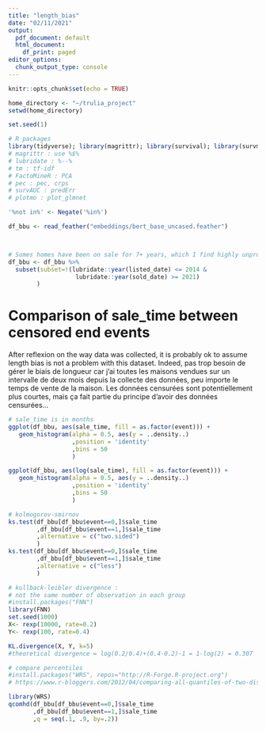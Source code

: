 ```yaml
---
title: "length_bias"
date: "02/11/2021"
output:
  pdf_document: default
  html_document:
    df_print: paged
editor_options:
  chunk_output_type: console
---
```


```r
knitr::opts_chunk$set(echo = TRUE)
```

```r
home_directory <- "~/trulia_project"
setwd(home_directory)

set.seed(1)

# R packages
library(tidyverse); library(magrittr); library(survival); library(survminer); library(lubridate); library(tm); library(FactoMineR); library(factoextra); library(feather); library(riskRegression); library(pec); library(survAUC); library(glmnet); library(plotmo)
# magrittr : use %$%
# lubridate : %--%
# tm : tf-idf
# FactoMineR : PCA
# pec : pec, crps
# survAUC : predErr
# plotmo : plot_glmnet

'%not in%' <- Negate('%in%')

df_bbu <- read_feather("embeddings/bert_base_uncased.feather")



# Somes homes have been on sale for 7+ years, which I find highly unprobable
df_bbu <- df_bbu %>%
  subset(subset=!(lubridate::year(listed_date) <= 2014 & 
                   lubridate::year(sold_date) >= 2021)
        )
```

# Comparison of sale\_time between censored end events

After reflexion on the way data was collected, it is probably ok to assume length bias is not a problem with this dataset. Indeed, pas trop besoin de gérer le biais de longueur car j'ai toutes les maisons vendues sur un intervalle de deux mois depuis la collecte des données, peu importe le temps de vente de la maison. Les données censurées sont potentiellement plus courtes, mais ça fait partie du principe d'avoir des données censurées...

```r
# sale_time is in months
ggplot(df_bbu, aes(sale_time, fill = as.factor(event))) + 
   geom_histogram(alpha = 0.5, aes(y = ..density..)
                  ,position = 'identity'
                  ,bins = 50
                  )

ggplot(df_bbu, aes(log(sale_time), fill = as.factor(event))) + 
   geom_histogram(alpha = 0.5, aes(y = ..density..)
                  ,position = 'identity'
                  ,bins = 50
                  )

# kolmogorov-smirnov
ks.test(df_bbu[df_bbu$event==0,]$sale_time
        ,df_bbu[df_bbu$event==1,]$sale_time
        ,alternative = c("two.sided")
        )
ks.test(df_bbu[df_bbu$event==0,]$sale_time
        ,df_bbu[df_bbu$event==1,]$sale_time
        ,alternative = c("less")
        )

# kullback-leibler divergence :
# not the same number of observation in each group
#install.packages("FNN")
library(FNN)
set.seed(1000)
X<- rexp(10000, rate=0.2)
Y<- rexp(100, rate=0.4)

KL.divergence(X, Y, k=5)
#theoretical divergence = log(0.2/0.4)+(0.4-0.2)-1 = 1-log(2) = 0.307

# compare percentiles
#install.packages("WRS", repos="http://R-Forge.R-project.org")
# https://www.r-bloggers.com/2012/04/comparing-all-quantiles-of-two-distributions-simultaneously/

library(WRS)
qcomhd(df_bbu[df_bbu$event==0,]$sale_time
       ,df_bbu[df_bbu$event==1,]$sale_time
       ,q = seq(.1, .9, by=.2))
```

